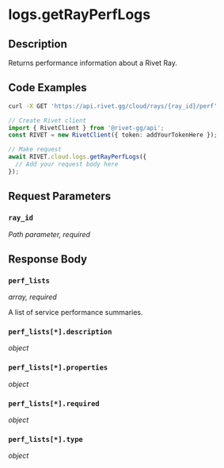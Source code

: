 

# logs.getRayPerfLogs

## Description

Returns performance information about a Rivet Ray.


## Code Examples

<CodeGroup title='Request' tag='GET' label='https://api.rivet.gg/cloud/rays/{ray_id}/perf'>

```bash {{ title: 'cURL' }}
curl -X GET 'https://api.rivet.gg/cloud/rays/{ray_id}/perf'
```

```ts
// Create Rivet client
import { RivetClient } from '@rivet-gg/api';
const RIVET = new RivetClient({ token: addYourTokenHere });

// Make request
await RIVET.cloud.logs.getRayPerfLogs({
  // Add your request body here
});
```

</CodeGroup>


## Request Parameters


### `ray_id`

_Path parameter, required_





## Response Body

### `perf_lists`

_array, required_

A list of service performance summaries.

### `perf_lists[*].description`

_object_

### `perf_lists[*].properties`

_object_

### `perf_lists[*].required`

_object_

### `perf_lists[*].type`

_object_



